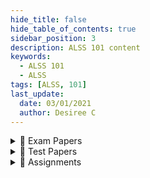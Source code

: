 ```yaml
---
hide_title: false
hide_table_of_contents: true
sidebar_position: 3
description: ALSS 101 content
keywords:
  - ALSS 101
  - ALSS
tags: [ALSS, 101]
last_update:
  date: 03/01/2021
  author: Desiree C
---
```


<details>
<summary>📄 Exam Papers</summary>

### Main Exams

:::tip Last year exam
-  <AuthenticatedLink href="https://drive.google.com/file/d/10AUq13Ll9YVmzaFwgls-ZZJhJhIsc3CK/view?usp=drive_link" Icon={FaFileAlt} title="2023 Exam Science Students" year="2023"/>

:::
-  <AuthenticatedLink href="https://drive.google.com/file/d/1a0X1YY7MGqFVRQeSee04ofkAPUbLMpzR/view?usp=drive_link" Icon={FaFileAlt} title="2018 Exam Science Students" year="2018"/>
- <AuthenticatedLink href="https://drive.google.com/file/d/1xx1ZMfQ4OZpz5xK6q_zhHdEuomm1SQEo/view?usp=drive_link" Icon={FaFileAlt} title="2019 Exam Science Students" year="2019"/>
- <AuthenticatedLink href="https://drive.google.com/file/d/1pc9notVxmgXx0AMHBJ21Hu1cFHLJc_qq/view?usp=drive_link" Icon={FaFileAlt} title="2021 Exam Engineering Students" year="2021"/>
- <AuthenticatedLink href="https://drive.google.com/file/d/1sq_1az7zyDDD8Km_XFem_tbLO8i0dWmA/view?usp=drive_link" Icon={FaFileAlt} title="2022 Exam Engineering Students" year="2022"/>
- <AuthenticatedLink href="https://drive.google.com/drive/folders/11sfQuLTHuKmZ8BjTqP51QrVB2a4WwP-o?usp=drive_link" Icon={FaFolderOpen} title="2022 Exam Science Students" year="2022"/>

### Special Paper
- <AuthenticatedLink href="https://drive.google.com/file/d/1Pt0j0SLj4V-ySqOCj66mK_f1o3aAlr0v/view?usp=drive_link" Icon={FaFileSignature} title="2023 Special Paper" year="2023"/>

### Supplementary Exams
- <AuthenticatedLink href="https://drive.google.com/file/d/1hQJOB4kULqf7E4FDEnBu2Aiquws2MPwU/view?usp=drive_link" Icon={FaRedoAlt} title="2022 Supplementary Exam" year="2022"/>
</details>

<details>
<summary>📝 Test Papers</summary>

### Main Tests
- <AuthenticatedLink href="https://drive.google.com/file/d/1wLhFyQw7KE14ECpj61p_YM-hapFnioER/view?usp=sharing" Icon={FaPencilAlt} title="Test 1" year="2022"/>

### Test Papers + Answers
- <AuthenticatedLink href="https://drive.google.com/file/d/1TUrba6oREIzVKBsjQwn-DEsjrxtMDOXB/view?usp=drive_link" Icon={FaCheck} title="Test 1 2019 with Solutions" year="2019"/>
</details>


<details>
<summary>📝 Assignments</summary>
- <AuthenticatedLink href="https://drive.google.com/file/d/1ajFJMF4cBg5cvPCKqm9e9g5OAQRLgUgd/view?usp=drive_link" Icon={FaCheck} title="Assingment 2" year="2023"/>
- <AuthenticatedLink href="https://drive.google.com/file/d/1rRo_sFkIPjuxKlsVT3Jz_tqDrcwgnavP/view?usp=drive_link" Icon={FaCheck} title="Assingment 1" year="2023"/>
- <AuthenticatedLink href="https://drive.google.com/file/d/19G5tR10fy3TSDBibAWA4o7PCFjucxSMT/view?usp=drive_link" Icon={FaCheck} title="alss assingment water qaulity standards 2023 year="2023"/>
</details>